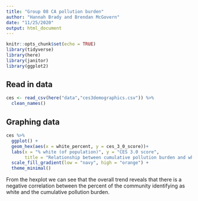 ```yaml
---
title: "Group 08 CA pollution burden"
author: "Hannah Brady and Brendan McGovern"
date: "11/25/2020"
output: html_document
---
```


```r
knitr::opts_chunk$set(echo = TRUE)
library(tidyverse)
library(here)
library(janitor)
library(ggplot2)
```

## Read in data

```r
ces <- read_csv(here("data","ces3demographics.csv")) %>% 
  clean_names()
```

## Graphing data

```r
ces %>% 
  ggplot() +
  geom_hex(aes(x = white_percent, y = ces_3_0_score))+
  labs(x = "% white (of population)", y = "CES 3.0 score",
       title = "Relationship between cumulative pollution burden and white populations") +
  scale_fill_gradient(low = "navy", high = "orange") +
  theme_minimal()
```


From the hexplot we can see that the overall trend reveals that there is a negative correlation between the percent of the community identifying as white and the cumulative pollution burden.

